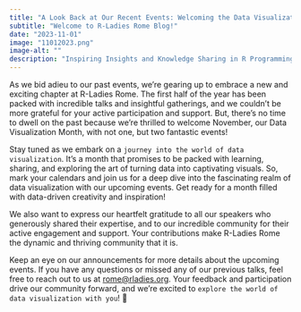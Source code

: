 ```yaml
---
title: "A Look Back at Our Recent Events: Welcoming the Data Visualization Month"
subtitle: "Welcome to R-Ladies Rome Blog!"
date: "2023-11-01"
image: "11012023.png"
image-alt: ""
description: "Inspiring Insights and Knowledge Sharing in R Programming"
---
```




As we bid adieu to our past events, we're gearing up to embrace a new and exciting chapter at R-Ladies Rome. The first half of the year has been packed with incredible talks and insightful gatherings, and we couldn't be more grateful for your active participation and support. But, there's no time to dwell on the past because we're thrilled to welcome November, our Data Visualization Month, with not one, but two fantastic events!

Stay tuned as we embark on a `journey into the world of data visualization`. It's a month that promises to be packed with learning, sharing, and exploring the art of turning data into captivating visuals. So, mark your calendars and join us for a deep dive into the fascinating realm of data visualization with our upcoming events. Get ready for a month filled with data-driven creativity and inspiration!

We also want to express our heartfelt gratitude to all our speakers who generously shared their expertise, and to our incredible community for their active engagement and support. Your contributions make R-Ladies Rome the dynamic and thriving community that it is.

Keep an eye on our announcements for more details about the upcoming events. If you have any questions or missed any of our previous talks, feel free to reach out to us at <rome@rladies.org>. Your feedback and participation drive our community forward, and we're excited to `explore the world of data visualization with you`! 🌟
